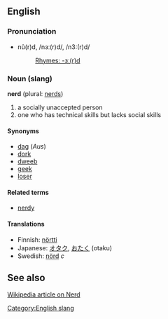 ==English==
===Pronunciation===
*nû(r)d, /nɜː(r)d/, /n3:(r)d/
*:[[Rhymes:English:-ɜː(r)d|Rhymes: -ɜː(r)d]]

===Noun (slang)===
'''nerd''' (plural: [[nerds]])

# a socially unaccepted person
# one who has technical skills but lacks social skills

====Synonyms====
*[[dag]] (''Aus'')
*[[dork]]
*[[dweeb]]
*[[geek]]
*[[loser]]

====Related terms====
*[[nerdy]]

====Translations====
*Finnish: [[nörtti]]
*Japanese: [[オタク]], [[おたく]] (otaku)
*Swedish: [[nörd]] ''c''

==See also==
[http://en.wikipedia.org/wiki/Nerd Wikipedia article on Nerd]

[[Category:English slang]]
